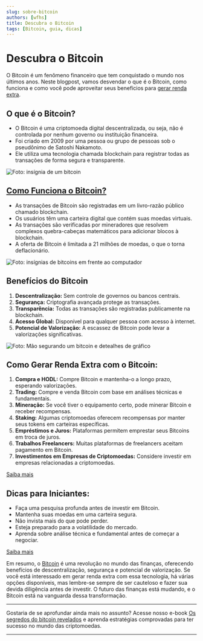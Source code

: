 ```yaml
---
slug: sobre-bitcoin
authors: [wfhs]
title: Descubra o Bitcoin
tags: [Bitcoin, guia, dicas]
---
```


# Descubra o Bitcoin

O Bitcoin é um fenômeno financeiro que tem conquistado o mundo nos últimos anos. Neste blogpost, vamos desvendar o que é o Bitcoin, como funciona e como você pode aproveitar seus benefícios para [gerar renda extra](https://kiwify.app/H1Q2CoM).

## O que é o Bitcoin?

- O Bitcoin é uma criptomoeda digital descentralizada, ou seja, não é controlada por nenhum governo ou instituição financeira.
- Foi criado em 2009 por uma pessoa ou grupo de pessoas sob o pseudônimo de Satoshi Nakamoto.
- Ele utiliza uma tecnologia chamada blockchain para registrar todas as transações de forma segura e transparente.

![Foto: insígnia de um bitcoin](./img/bitcoin.jpg#rounded)

## [Como Funciona o Bitcoin?](https://kiwify.app/H1Q2CoM)

- As transações de Bitcoin são registradas em um livro-razão público chamado blockchain.
- Os usuários têm uma carteira digital que contém suas moedas virtuais.
- As transações são verificadas por mineradores que resolvem complexos quebra-cabeças matemáticos para adicionar blocos à blockchain.
- A oferta de Bitcoin é limitada a 21 milhões de moedas, o que o torna deflacionário.


![Foto: insígnias de bitcoins em frente ao computador](./img/bitcoin1.jpg#rounded)

## Benefícios do Bitcoin

1. **Descentralização:** Sem controle de governos ou bancos centrais.
2. **Segurança:** Criptografia avançada protege as transações.
3. **Transparência:** Todas as transações são registradas publicamente na blockchain.
4. **Acesso Global:** Disponível para qualquer pessoa com acesso à internet.
5. **Potencial de Valorização:** A escassez de Bitcoin pode levar a valorizações significativas.


![Foto: Mão segurando um bitcoin e detealhes de gráfico](./img/bitcoin2.jpg#rounded)

## Como Gerar Renda Extra com o Bitcoin:

1. **Compra e HODL:** Compre Bitcoin e mantenha-o a longo prazo, esperando valorizações.
2. **Trading:** Compre e venda Bitcoin com base em análises técnicas e fundamentais.
3. **Mineração:** Se você tiver o equipamento certo, pode minerar Bitcoin e receber recompensas.
4. **Staking:** Algumas criptomoedas oferecem recompensas por manter seus tokens em carteiras específicas.
5. **Empréstimos e Juros:** Plataformas permitem emprestar seus Bitcoins em troca de juros.
6. **Trabalhos Freelancers:** Muitas plataformas de freelancers aceitam pagamento em Bitcoin.
7. **Investimentos em Empresas de Criptomoedas:** Considere investir em empresas relacionadas a criptomoedas.

[<Link className="button button--primary button--lg"> Saiba mais</Link>](https://kiwify.app/H1Q2CoM)

## Dicas para Iniciantes:

- Faça uma pesquisa profunda antes de investir em Bitcoin.
- Mantenha suas moedas em uma carteira segura.
- Não invista mais do que pode perder.
- Esteja preparado para a volatilidade do mercado.
- Aprenda sobre análise técnica e fundamental antes de começar a negociar.

[<Link className="button button--primary button--lg"> Saiba mais</Link>](https://kiwify.app/H1Q2CoM)

Em resumo, o [Bitcoin](https://kiwify.app/H1Q2CoM) é uma revolução no mundo das finanças, oferecendo benefícios de descentralização, segurança e potencial de valorização. Se você está interessado em gerar renda extra com essa tecnologia, há várias opções disponíveis, mas lembre-se sempre de ser cauteloso e fazer sua devida diligência antes de investir. O futuro das finanças está mudando, e o Bitcoin está na vanguarda dessa transformação.

<hr/>
Gostaria de se aprofundar ainda mais no assunto? Acesse nosso e-book <a href="https://kiwify.app/H1Q2CoM">Os segredos do bitcoin revelados</a> e aprenda estratégias comprovadas para ter sucesso no mundo das criptomoedas.<br />
<hr/>




